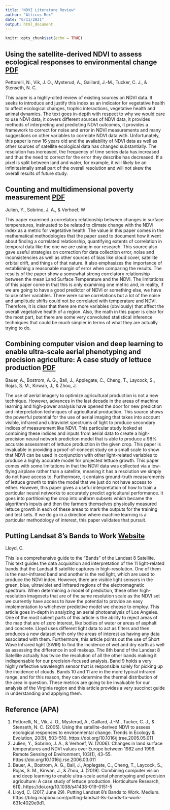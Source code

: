 ```yaml
---
title: "NDVI Literature Review"
author: "Atticus Rex"
date: "6/11/2021"
output: html_document
---
```


```r
knitr::opts_chunk$set(echo = TRUE)
```

## Using the satellite-derived NDVI to assess ecological responses to environmental change [PDF](https://doi.org/10.1016/j.tree.2005.05.011)

Pettorelli, N., Vik, J. O., Mysterud, A., Gaillard, J.-M., Tucker, C. J., & Stenseth, N. C.

This paper is a highly-cited review of existing sources on NDVI data. It seeks to introduce and justify this index as an indicator for vegetative health to affect ecological changes, trophic interactions, vegetative health and animal dynamics. The text goes in-depth with respect to why we would care to use NDVI data, it covers different sources of NDVI data, it provides methods of interpreting and predicting NDVI outcomes, it provides a framework to correct for noise and error in NDVI measurements and many suggestions on other variables to correlate NDVI data with. Unfortunately, this paper is now 16 years old and the availability of NDVI data as well as other sources of satellite ecological data has changed substantially. The resolution has increased, the frequency of time series data has increased and thus the need to correct for the error they describe has decreased. If a pixel is split between land and water, for example, it will likely be an infinitesimally small part of the overall resolution and will not skew the overall results of future study. 

## Counting and multidimensional poverty measurement [PDF](https://doi.org/10.1016/j.rse.2006.03.011)

Julien, Y., Sobrino, J. A., &amp; Verhoef, W

This paper examined a correlatory relationship between changes in surface temperatures, insinuated to be related to climate change with the NDVI index as a metric for vegetative health. The value in this paper comes in the mathematical methodologies that the paper used to document how it went about finding a correlated relationship, quantifying extents of correlation in temporal data like the one we are using in our research. This source also gave useful strategies on correction for data collection error, noise and inconsistencies as well as other sources of bias like cloud cover, satellite orbital drift, and things of that nature. It also emphasizes the importance of establishing a reasonable margin of error when comparing the results. The results of the paper show a somewhat strong correlatory relationship between the mean Land Surface Temperature and the NDVI. The limitations of this paper come in that this is only examining one metric and, in reality, if we are going to have a good predictor of NDVI or something else, we have to use other variables. There were some correlations but a lot of the noise and amplitude shifts could not be correlated with temperature and NDVI. Therefore, it is clear that there are more variables (obviously) that affect the overall vegetative health of a region. Also, the math in this paper is clear for the most part, but there are some very convoluted statistical inference techniques that could be much simpler in terms of what they are actually trying to do. 

## Combining computer vision and deep learning to enable ultra-scale aerial phenotyping and precision agriculture: A case study of lettuce production [PDF](https://www.ncbi.nlm.nih.gov/pmc/articles/PMC6544649/)

Bauer, A., Bostrom, A. G., Ball, J., Applegate, C., Cheng, T., Laycock, S., Rojas, S. M., Kirwan, J., &amp; Zhou, J.

The use of aerial imagery to optimize agricultural production is not a new technique. However, advances in the last decade in the areas of machine learning and high-power analysis have opened the door for new prediction and interpretation techniques of agricultural production. This source shows the powerful potential for the use of aerial imaging that takes into account visible, infrared and ultraviolet spectrums of light to produce secondary indices of measurement like NDVI. This particular study looked at combining these indices and inputs from aerial data to create a high-precision neural network prediction model that is able to produce a 98% accurate assessment of lettuce production in the given crop. This paper is invaluable in providing a proof-of-concept study on a small scale to show that NDVI can be used in conjunction with other light-related variables to produce a highly accurate model for projected lettuce growth. This paper comes with some limitations in that the NDVI data was collected via a low-flying airplane rather than a satellite, meaning it has a resolution we simply do not have access to. Furthermore, it contains ground-truth measurements of lettuce growth to train the model that we just do not have access to either. However, this paper gives a useful interpretation of how to train a particular neural networks to accurately predict agricultural performance. It goes into partitioning the crop into uniform subsets which became the algorithm's inputs and then the farmers themselves physically measured lettuce growth in each of these areas to mark the outputs for the training and test sets. If we do go in a direction where machine learning is a particular methodology of interest, this paper validates that pursuit. 

## Putting Landsat 8’s Bands to Work [Website](https://blog.mapbox.com/putting-landsat-8s-bands-to-work-631c4029e9d1)

Lloyd, C.

This is a comprehensive guide to the "Bands" of the Landsat 8 Satellite. This text guides the data acquisition and interpretation of the 11 light-related bands that the Landsat 8 satellite captures in high-resolution. One of them is the near-infrared band and another is the red light, which are used to produce the NDVI index. However, there are visible light sensors in the green, blue, ultraviolet and infrared regions of the electromagnetic spectrum. When determining a model of prediction, these other high-resolution imagesets that are of the same resolution scale as the NDVI set we currently have access to have the potential to provide an easy implementation to whichever predictive model we choose to employ. This article goes in-depth in analyzing an aerial photoanalysis of Los Angeles. One of the most salient parts of this article is the ability to reject areas of the map that are of zero interest, like bodies of water or areas of asphalt and concrete. Lloyd uses different light data to act as filters and then produces a new dataset with only the areas of interest as having any data associated with them. Furthermore, this article points out the use of Short Wave Infrared light (SWIR) to find the incidence of wet and dry earth as well as assessing the difference in soil makeup. The 8th band of the Landsat 8 Satellite actually has twice the resolution of all the other bands making it indispensable for our precision-focused analysis. Band 9 holds a very highly reflective wavelength sensor that is responsible solely for picking up the incidence of clouds. Bands 10 and 11 are in the more typical infrared range, and for this reason, they can determine the thermal distribution of the area in question. These metrics are going to be invaluable for our analysis of the Virginia region and this article provides a very succinct guide in understanding and applying them.


## Reference (APA) 
1. Pettorelli, N., Vik, J. O., Mysterud, A., Gaillard, J.-M., Tucker, C. J., & Stenseth, N. C. (2005). Using the satellite-derived NDVI to assess ecological responses to environmental change. Trends in Ecology & Evolution, 20(9), 503–510. https://doi.org/10.1016/j.tree.2005.05.011 
2. Julien, Y., Sobrino, J. A., &amp; Verhoef, W. (2006). Changes in land surface temperatures and NDVI values over Europe between 1982 and 1999. Remote Sensing of Environment, 103(1), 43–55. https://doi.org/10.1016/j.rse.2006.03.011 
3. Bauer, A., Bostrom, A. G., Ball, J., Applegate, C., Cheng, T., Laycock, S., Rojas, S. M., Kirwan, J., &amp; Zhou, J. (2019). Combining computer vision and deep learning to enable ultra-scale aerial phenotyping and precision agriculture: A case study of lettuce production. Horticulture Research, 6(1). https://doi.org/10.1038/s41438-019-0151-5 
4. Lloyd, C. (2017, June 29). Putting Landsat 8's Bands to Work. Medium. https://blog.mapbox.com/putting-landsat-8s-bands-to-work-631c4029e9d1. 
